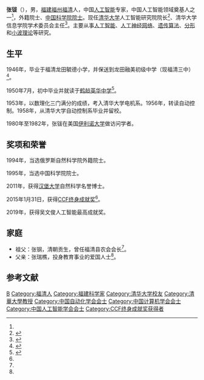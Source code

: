 {{Infobox_Person
| name = 张钹
|image= 
|box_width= 
|occupation= 
| period =
| Sex = 男
| party = {{CCP}}
|birth_date= {{birth date and age|1935|3|26}}
|birth_place= [[福建省|福建省]][[福清市|福清市]][[龙田镇_(福清市)|龙田镇]]二村
|death_date= 
|death_place= 
| spouse = 
| relatives = 
|education= 
| past = 
{{Infobox_People_CAS
|学部=信息技术科学部
|专业=计算机科学
|当选年=1995年
}}
| work =
*《问题求解理论及应用》（英文版为"Theory and Applications of Problem Solving"）
*"Researchon Frontiers in Computing"
*《人工神经网络理论及应用》
|awards=
}}

'''张钹'''（{{bd|1935年|3月26日}}），男，[[福建省|福建]][[福州|福州]][[福清市|福清]]人，中国[[人工智能|人工智能]]专家，中国人工智能领域奠基人之一<ref name=":0" />，{{Tsl|ru|Российская_академия_естественных_наук|俄罗斯自然科学院}}外籍院士、[[中国科学院院士|中国科学院院士]]。现任[[清华大学|清华大学]]人工智能研究院院长<ref>{{Cite news|url=https://smart.huanqiu.com/article/43tLddGA8DH|title=基于第三代人工智能的DeepReal深度伪造内容检测平台推出|author=马爱平|publisher=科技日报|date=2021-07-11|accessdate=2021-07-11|archivedate=2021-07-13|archiveurl=https://web.archive.org/web/20210713065146/https://smart.huanqiu.com/article/43tLddGA8DH|dead-url=no}}</ref>、清华大学信息学院学术委员会主任<ref name=":0">{{Cite web|url=http://news.tsinghua.edu.cn/publish/thunews/9656/2015/20150609110801347161695/20150609110801347161695_.html|title=【人物】张钹院士：杏坛半世纪|accessdate=2017-08-03|work=清华大学新闻网|archive-date=2021-05-14|archive-url=https://web.archive.org/web/20210514105543/https://news.tsinghua.edu.cn/publish/thunews/9656/2015/20150609110801347161695/20150609110801347161695_.html}}</ref>。主要从事[[人工智能|人工智能]]、[[人工神经网络|人工神经网络]]、[[遗传算法|遗传算法]]、[[分形|分形]]和[[小波理论|小波理论]]等研究。

== 生平 ==
1946年，毕业于福清龙田毓德小学，并保送到龙田融美初级中学（现福清三中）<ref>{{Cite web|title=“世联”一席话不尽故乡情——访中科院院士张钹教授|url=http://www.fetv.cn/m8/bencandy.php?aid=10086|accessdate=|work=福建教育电视台}}{{dead link|date=2018年2月 |bot=InternetArchiveBot |fix-attempted=yes }}</ref>。

1950年7月，初中毕业并就读于[[鹤龄英华中学|鹤龄英华中学]]<ref>{{Cite web|url=http://blog.sina.com.cn/s/blog_5922c71e0100lowt.html|title=智能人生谱华章——访张钹院士|author=桂花微弄雨花轻|accessdate=2017-08-03|work=新浪博客|archive-date=2019-06-05|archive-url=https://web.archive.org/web/20190605062603/http://blog.sina.com.cn/s/blog_5922c71e0100lowt.html}}</ref>。

1953年，以数理化三门满分的成绩，考入清华大学电机系。1956年，转读自动控制。1958年，从清华大学自动控制系毕业并留校。

1980年至1982年，张钹在美国[[伊利諾大學|伊利诺大学]]做访问学者。

== 奖项和荣誉 ==
1994年，当选俄罗斯自然科学院外籍院士。

1995年，当选中国科学院院士。

2011年，获得[[汉堡大学|汉堡大学]]自然科学名誉博士。

2015年1月31日，获得[[CCF终身成就奖|CCF终身成就奖]]<ref name=":0" />。

2019年，获得吴文俊人工智能最高成就奖。

== 家庭 ==
* 祖父：张钢，清朝贡生，曾任福清县农会会长<ref name=":0" />。
* 父亲：张瑞樵，投身教育事业的爱国人士<ref name=":0" />。

== 参考文献 ==
{{reflist}}

{{中国科学院信息技术科学部院士}}
{{福建籍科学院院士}}
{{中国自动化学会会士}}
{{中国计算机学会会士}}
{{中国人工智能学会会士}}
{{CCF终身成就奖获得者}}

{{Authority control}}
{{DEFAULTSORT:Zhang张钹}}
[[Category:张姓|B]]
[[Category:福清人|Category:福清人]]
[[Category:福建科学家|Category:福建科学家]]
[[Category:清华大学校友|Category:清华大学校友]]
[[Category:清華大學教授|Category:清華大學教授]]
[[Category:中国自动化学会会士|Category:中国自动化学会会士]]
[[Category:中国计算机学会会士|Category:中国计算机学会会士]]
[[Category:中国人工智能学会会士|Category:中国人工智能学会会士]]
[[Category:CCF终身成就奖获得者|Category:CCF终身成就奖获得者]]